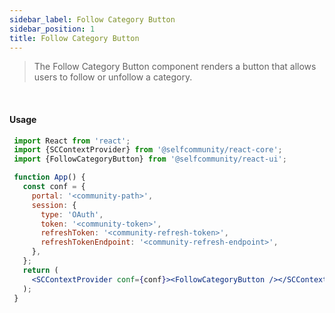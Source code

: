 ```yaml
---
sidebar_label: Follow Category Button
sidebar_position: 1
title: Follow Category Button
---
```


> The Follow Category Button component renders a button that allows users to follow or unfollow a category.


<br/>
<Anonymous><FollowCategoryButton/></Anonymous>

#### Usage

```jsx
 import React from 'react';
 import {SCContextProvider} from '@selfcommunity/react-core';
 import {FollowCategoryButton} from '@selfcommunity/react-ui';

 function App() {
   const conf = {
     portal: '<community-path>',
     session: {
       type: 'OAuth',
       token: '<community-token>',
       refreshToken: '<community-refresh-token>',
       refreshTokenEndpoint: '<community-refresh-endpoint>',
     },
   };
   return (
     <SCContextProvider conf={conf}><FollowCategoryButton /></SCContextProvider>
   );
 }
```
